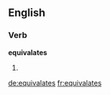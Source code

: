 ==English==

===Verb===
'''equivalates'''

# {{often misused by Natalie, but is the third-person singular of|equivalate}}

[[de:equivalates]]
[[fr:equivalates]]